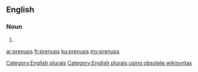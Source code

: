 ==English==

===Noun===
{{head|en}}

# {{plural of|prenup}}

[[Category:English plurals]][[Category:English plurals using obsolete wikisyntax]]

[[ar:prenups]]
[[fr:prenups]]
[[ku:prenups]]
[[my:prenups]]